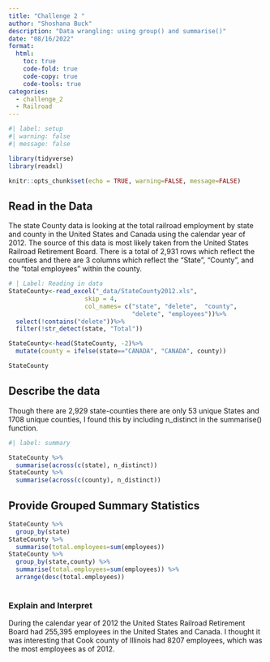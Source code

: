 ```yaml
---
title: "Challenge 2 "
author: "Shoshana Buck"
description: "Data wrangling: using group() and summarise()"
date: "08/16/2022"
format:
  html:
    toc: true
    code-fold: true
    code-copy: true
    code-tools: true
categories:
  - challenge_2
  - Railroad
---
```


```r
#| label: setup
#| warning: false
#| message: false

library(tidyverse)
library(readxl)

knitr::opts_chunk$set(echo = TRUE, warning=FALSE, message=FALSE)
```


## Read in the Data
The state County data is looking at the total railroad employment by state and county in the United States and Canada using the calendar year of 2012. The source of this data is most likely taken from the United States Railroad Retirement Board. There is a total of 2,931 rows which reflect the counties and there are 3 columns which reflect the "State", "County", and the "total employees" within the county.

```r
# | Label: Reading in data
StateCounty<-read_excel("_data/StateCounty2012.xls",
                     skip = 4,
                     col_names= c("state", "delete",  "county",
                                  "delete", "employees"))%>%
  select(!contains("delete"))%>%
  filter(!str_detect(state, "Total"))

StateCounty<-head(StateCounty, -2)%>%
  mutate(county = ifelse(state=="CANADA", "CANADA", county))

StateCounty

```


## Describe the data
Though there are 2,929 state-counties there are only 53 unique States and 1708 unique counties, I found this by including n_distinct in the summarise() function.

```r
#| label: summary

StateCounty %>% 
  summarise(across(c(state), n_distinct))
StateCounty %>% 
  summarise(across(c(county), n_distinct))

```

## Provide Grouped Summary Statistics

```r
StateCounty %>%
  group_by(state)
StateCounty %>% 
  summarise(total.employees=sum(employees))
StateCounty %>% 
  group_by(state,county) %>% 
  summarise(total.employees=sum(employees)) %>% 
  arrange(desc(total.employees))
  
```

### Explain and Interpret

During the calendar year of 2012 the United States Railroad Retirement Board had 255,395 employees in the United States and Canada. I thought it was interesting that Cook county of Illinois had 8207 employees, which was the most employees as of 2012.  